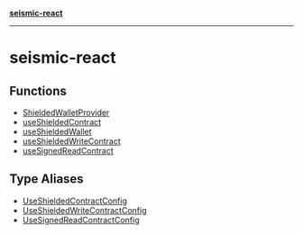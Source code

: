 [**seismic-react**](/seismic-react/README.mdx)

---

# seismic-react

## Functions

- [ShieldedWalletProvider](/seismic-react/functions/ShieldedWalletProvider.mdx)
- [useShieldedContract](/seismic-react/functions/useShieldedContract.mdx)
- [useShieldedWallet](/seismic-react/functions/useShieldedWallet.mdx)
- [useShieldedWriteContract](/seismic-react/functions/useShieldedWriteContract.mdx)
- [useSignedReadContract](/seismic-react/functions/useSignedReadContract.mdx)

## Type Aliases

- [UseShieldedContractConfig](/seismic-react/type-aliases/UseShieldedContractConfig.mdx)
- [UseShieldedWriteContractConfig](/seismic-react/type-aliases/UseShieldedWriteContractConfig.mdx)
- [UseSignedReadContractConfig](/seismic-react/type-aliases/UseSignedReadContractConfig.mdx)
